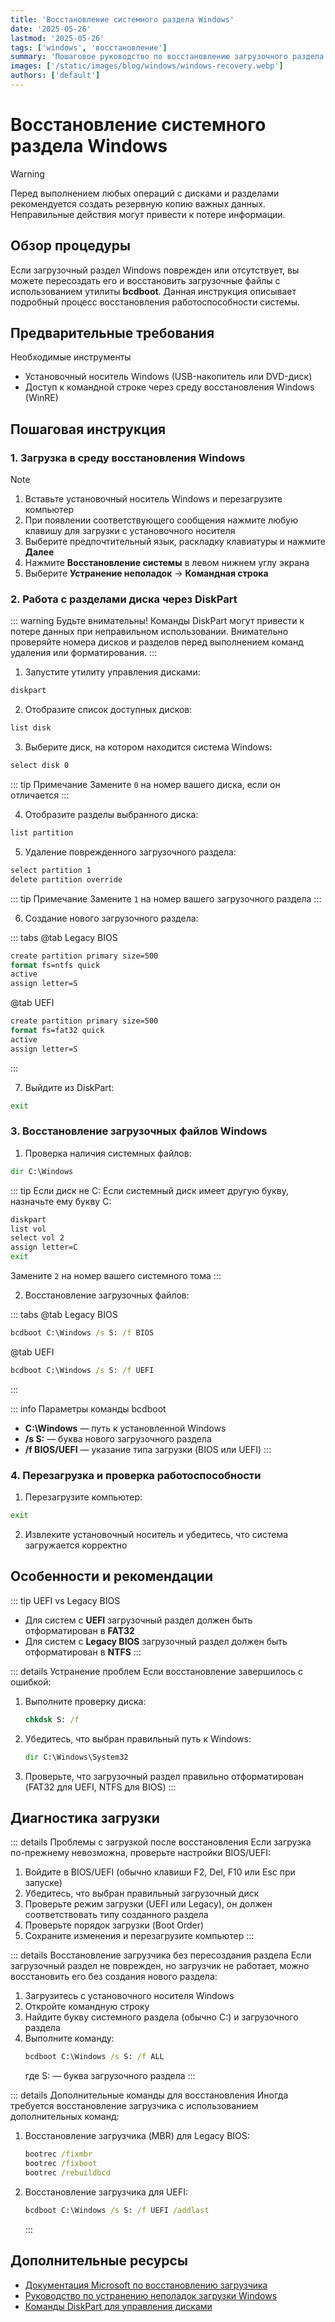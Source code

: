 ```yaml
---
title: 'Восстановление системного раздела Windows'
date: '2025-05-26'
lastmod: '2025-05-26'
tags: ['windows', 'восстановление']
summary: 'Пошаговое руководство по восстановлению загрузочного раздела Windows с использованием bcdboot'
images: ['/static/images/blog/windows/windows-recovery.webp']
authors: ['default']
---
```


# Восстановление системного раздела Windows

> [!warning]
> Перед выполнением любых операций с дисками и разделами рекомендуется создать резервную копию важных данных. Неправильные действия могут привести к потере информации.

## Обзор процедуры

Если загрузочный раздел Windows поврежден или отсутствует, вы можете пересоздать его и восстановить загрузочные файлы с использованием утилиты **bcdboot**. Данная инструкция описывает подробный процесс восстановления работоспособности системы.

## Предварительные требования

<div class="custom-container tip">
  <p class="custom-container-title">Необходимые инструменты</p>
  <ul>
    <li>Установочный носитель Windows (USB-накопитель или DVD-диск)</li>
    <li>Доступ к командной строке через среду восстановления Windows (WinRE)</li>
  </ul>
</div>

## Пошаговая инструкция

### 1. Загрузка в среду восстановления Windows

> [!note]
>
> 1. Вставьте установочный носитель Windows и перезагрузите компьютер
> 2. При появлении соответствующего сообщения нажмите любую клавишу для загрузки с установочного носителя
> 3. Выберите предпочтительный язык, раскладку клавиатуры и нажмите **Далее**
> 4. Нажмите **Восстановление системы** в левом нижнем углу экрана
> 5. Выберите **Устранение неполадок** → **Командная строка**

### 2. Работа с разделами диска через DiskPart

::: warning Будьте внимательны!
Команды DiskPart могут привести к потере данных при неправильном использовании. Внимательно проверяйте номера дисков и разделов перед выполнением команд удаления или форматирования.
:::

1. Запустите утилиту управления дисками:

```cmd
diskpart
```

2. Отобразите список доступных дисков:

```cmd
list disk
```

3. Выберите диск, на котором находится система Windows:

```cmd
select disk 0
```

::: tip Примечание
Замените `0` на номер вашего диска, если он отличается
:::

4. Отобразите разделы выбранного диска:

```cmd
list partition
```

5. Удаление поврежденного загрузочного раздела:

```cmd
select partition 1
delete partition override
```

::: tip Примечание
Замените `1` на номер вашего загрузочного раздела
:::

6. Создание нового загрузочного раздела:

::: tabs
@tab Legacy BIOS

```cmd
create partition primary size=500
format fs=ntfs quick
active
assign letter=S
```

@tab UEFI

```cmd
create partition primary size=500
format fs=fat32 quick
active
assign letter=S
```

:::

7. Выйдите из DiskPart:

```cmd
exit
```

### 3. Восстановление загрузочных файлов Windows

1. Проверка наличия системных файлов:

```cmd
dir C:\Windows
```

::: tip Если диск не C:
Если системный диск имеет другую букву, назначьте ему букву C:

```cmd
diskpart
list vol
select vol 2
assign letter=C
exit
```

Замените `2` на номер вашего системного тома
:::

2. Восстановление загрузочных файлов:

::: tabs
@tab Legacy BIOS

```cmd
bcdboot C:\Windows /s S: /f BIOS
```

@tab UEFI

```cmd
bcdboot C:\Windows /s S: /f UEFI
```

:::

::: info Параметры команды bcdboot

- **C:\\Windows** — путь к установленной Windows
- **/s S:** — буква нового загрузочного раздела
- **/f BIOS/UEFI** — указание типа загрузки (BIOS или UEFI)
  :::

### 4. Перезагрузка и проверка работоспособности

1. Перезагрузите компьютер:

```cmd
exit
```

2. Извлеките установочный носитель и убедитесь, что система загружается корректно

## Особенности и рекомендации

::: tip UEFI vs Legacy BIOS

- Для систем с **UEFI** загрузочный раздел должен быть отформатирован в **FAT32**
- Для систем с **Legacy BIOS** загрузочный раздел должен быть отформатирован в **NTFS**
  :::

::: details Устранение проблем
Если восстановление завершилось с ошибкой:

1. Выполните проверку диска:

   ```cmd
   chkdsk S: /f
   ```

2. Убедитесь, что выбран правильный путь к Windows:

   ```cmd
   dir C:\Windows\System32
   ```

3. Проверьте, что загрузочный раздел правильно отформатирован (FAT32 для UEFI, NTFS для BIOS)
   :::

## Диагностика загрузки

::: details Проблемы с загрузкой после восстановления
Если загрузка по-прежнему невозможна, проверьте настройки BIOS/UEFI:

1. Войдите в BIOS/UEFI (обычно клавиши F2, Del, F10 или Esc при запуске)
2. Убедитесь, что выбран правильный загрузочный диск
3. Проверьте режим загрузки (UEFI или Legacy), он должен соответствовать типу созданного раздела
4. Проверьте порядок загрузки (Boot Order)
5. Сохраните изменения и перезагрузите компьютер
   :::

::: details Восстановление загрузчика без пересоздания раздела
Если загрузочный раздел не поврежден, но загрузчик не работает, можно восстановить его без создания нового раздела:

1. Загрузитесь с установочного носителя Windows
2. Откройте командную строку
3. Найдите букву системного раздела (обычно C:) и загрузочного раздела
4. Выполните команду:
   ```cmd
   bcdboot C:\Windows /s S: /f ALL
   ```
   где S: — буква загрузочного раздела
   :::

::: details Дополнительные команды для восстановления
Иногда требуется восстановление загрузчика с использованием дополнительных команд:

1. Восстановление загрузчика (MBR) для Legacy BIOS:

   ```cmd
   bootrec /fixmbr
   bootrec /fixboot
   bootrec /rebuildbcd
   ```

2. Восстановление загрузчика для UEFI:
   ```cmd
   bcdboot C:\Windows /s S: /f UEFI /addlast
   ```
   :::

## Дополнительные ресурсы

- [Документация Microsoft по восстановлению загрузчика](https://docs.microsoft.com/en-us/windows-hardware/manufacture/desktop/bcdboot-command-line-options-techref-di)
- [Руководство по устранению неполадок загрузки Windows](https://docs.microsoft.com/en-us/windows/client-management/advanced-troubleshooting-boot-problems)
- [Команды DiskPart для управления дисками](https://docs.microsoft.com/en-us/windows-server/administration/windows-commands/diskpart)
